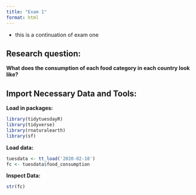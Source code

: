 ```yaml
---
title: "Exam 1"
format: html
---
```


* this is a continuation of exam one

## Research question:

**What does the consumption of each food category in each country look like?**


## Import Necessary Data and Tools:

**Load in packages:**
```r
library(tidytuesdayR)
library(tidyverse)
library(rnaturalearth)
library(sf)
```


**Load data:**
```r
tuesdata <- tt_load('2020-02-18')
fc <- tuesdata$food_consumption
```


**Inspect Data:**
```r
str(fc)
```


